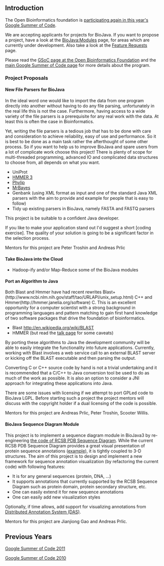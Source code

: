 == Introduction ==

The Open Bioinformatics foundation is [http://www.open-bio.org/wiki/Google_Summer_of_Code participating again in this year's Google Summer of Code].

We are accepting applicants for projects for BioJava. If you want to propose a project, have a look at the [[BioJava:Modules]] page, for areas which are currently under development. Also take a look at the [[BioJava3_Feature_Requests|Feature Requests]] page.

Please read the [http://www.open-bio.org/wiki/Google_Summer_of_Code GSoC page at the Open Bioinformatics Foundation] and the [http://code.google.com/soc main Google Summer of Code page] for more details about the program.

=== Project Proposals ===

==== New File Parsers for BioJava ====

In the ideal word one would like to import the data from one program directly into another without having to do any file parsing, unfortunately in the real life this is not the case. Furthermore, having access to a wide variety of the file parsers is a prerequisite for any real work with the data. At least this is often the case in Bioinformatics. 

Yet, writing the file parsers is a tedious job that has to be done with care and consideration to achieve reliability, easy of use and performance. So it is best to be done as a main task rather the afterthought of some other process. So if you want to help us to improve BioJava and spare users from a lot of complicate work choose this project!
There is plenty of scope for multi-threaded programming, advanced IO and complicated data structures to choose from, all depends on what you want. 

* UniProt
* [http://hmmer.janelia.org HMMER 3]
* [http://evolution.genetics.washington.edu/phylip.html Phylip]  
* [http://mrbayes.sourceforge.net MrBayes]
* Genbank (using XML format as input and one of the standard Java XML parsers with the aim to provide and example for people that is easy to follow)
* Tidy up existing parsers in BioJava, namely FASTA and FASTQ parsers

This project is be suitable to a confident Java developer.

If you like to make your application stand out I'd suggest a short [coding exercise].
The quality of your solution is going to be a significant factor in the selection process. 

Mentors for this project are Peter Troshin and Andreas Prlic

==== Take BioJava into the Cloud ====

* Hadoop-ify and/or Map-Reduce some of the BioJava modules

==== Port an Algorithm to Java ====

Both Blast and Hmmer have had recent rewrites Blast+(http://www.ncbi.nlm.nih.gov/staff/tao/URLAPI/unix_setup.html) C++ and Hmmer(http://hmmer.janelia.org/software) C. 
This is an excellent opportunity for a computer scientist with a strong background in programming languages and pattern matching to gain first hand knowledge of two software packages that drive the foundation of bioinformatics.  

* Blast http://en.wikipedia.org/wiki/BLAST
* HMMER (but read the [[Talk:Google_Summer_of_Code_2012#HMMER|talk page]] for some caveats)

By porting these algorithms to Java the development community will be able to easily integrate the functionality into future applications. Currently, working with Blast involves a web service call to an external BLAST server or kicking off the BLAST executable and then parsing the output. 

Converting C or C++ source code by hand is not a trivial undertaking and it is recommended that a C/C++ to Java conversion tool be used to do as much of the work as possible. It is also an option to consider a JNI approach for integrating these applications into Java.

There are some issues with licensing if we attempt to port GPLed code to BioJava LGPL. Before starting such a project the project mentors will discuss with the copyright holder if a dual licensing of the code is possible.

Mentors for this project are Andreas Prlic, Peter Troshin, Scooter Willis.

==== BioJava Sequence Diagram Module ====

This project is to implement a sequence diagram module in BioJava3 by re-engineering [http://code.open-bio.org/RCSB_SequenceViewer/?root=biojava the code of RCSB PDB Sequence Diagram]. While the current RCSB PDB Sequence Diagram provides a great visual presentation of protein sequence annotations ([http://www.pdb.org/pdb/explore/remediatedSequence.do?structureId=2YER example]), it is tightly coupled to 3-D structures. The aim of this project is to design and implement a new framework for sequence annotation visualization (by refactoring the current code) with following features:

* It is for any general sequences (protein, DNA, ...)
* It supports annotations that currently supported by the RCSB Sequence Diagram such as protein domain, protein secondary structure, etc.
* One can easily extend it for new sequence annotations
* One can easily add new visualization styles

Optionally, if time allows, add support for visualizing annotations from [http://www.biodas.org/wiki/Main_Page Distributed Annotation System (DAS)].

Mentors for this project are Jianjiong Gao and Andreas Prlic.

== Previous Years ==

[[Google Summer of Code 2011]]

[[Google Summer of Code 2010]]